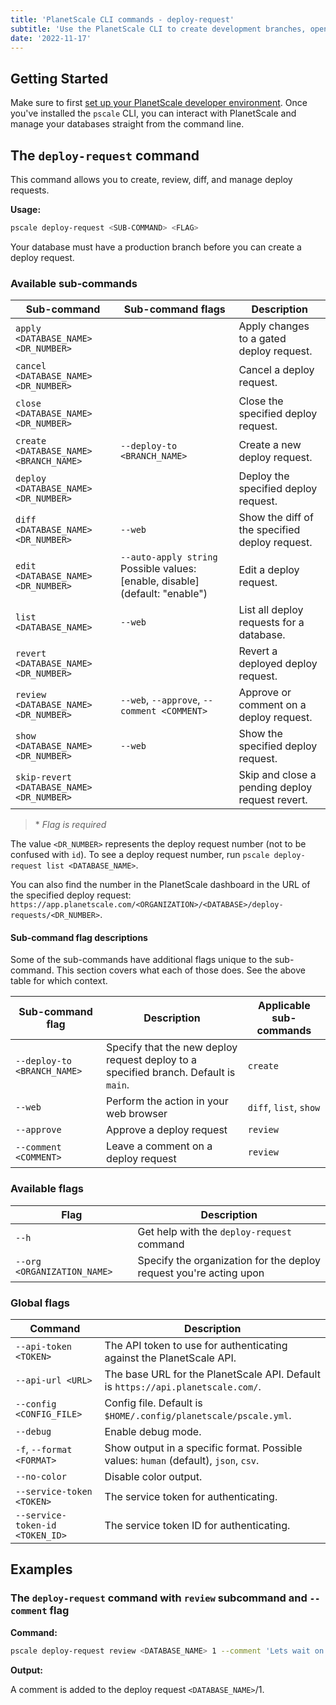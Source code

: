 ```yaml
---
title: 'PlanetScale CLI commands - deploy-request'
subtitle: 'Use the PlanetScale CLI to create development branches, open deploy requests, and make non-blocking schema changes directly from your terminal.'
date: '2022-11-17'
---
```



## Getting Started

Make sure to first [set up your PlanetScale developer environment](/docs/concepts/planetscale-environment-setup). Once you've installed the `pscale` CLI, you can interact with PlanetScale and manage your databases straight from the command line.

## The `deploy-request` command

This command allows you to create, review, diff, and manage deploy requests.

**Usage:**

```bash
pscale deploy-request <SUB-COMMAND> <FLAG>
```

<InfoBlock type="note">
  Your database must have a production branch before you can create a deploy request.
</InfoBlock>

### Available sub-commands

| **Sub-command**                           | **Sub-command flags**                       | **Description**                                 |
| ----------------------------------------- | ------------------------------------------- | ----------------------------------------------- |
| `apply <DATABASE_NAME> <DR_NUMBER>`       |                                             | Apply changes to a gated deploy request.        |
| `cancel <DATABASE_NAME> <DR_NUMBER>`      |                                             | Cancel a deploy request.                        |
| `close <DATABASE_NAME> <DR_NUMBER>`       |                                             | Close the specified deploy request.             |
| `create <DATABASE_NAME> <BRANCH_NAME>`    | `--deploy-to <BRANCH_NAME>`                 | Create a new deploy request.                    |
| `deploy <DATABASE_NAME> <DR_NUMBER>`      |                                             | Deploy the specified deploy request.            |
| `diff <DATABASE_NAME> <DR_NUMBER>`        | `--web`                                     | Show the diff of the specified deploy request.  |
| `edit <DATABASE_NAME> <DR_NUMBER>`        | `--auto-apply string` Possible values: [enable, disable] (default: "enable") | Edit a deploy request. |
| `list <DATABASE_NAME>`                    | `--web`                                     | List all deploy requests for a database.        |
| `revert <DATABASE_NAME> <DR_NUMBER>`      |                                             | Revert a deployed deploy request.               |
| `review <DATABASE_NAME> <DR_NUMBER>`      | `--web`, `--approve`, `--comment <COMMENT>` | Approve or comment on a deploy request.         |
| `show <DATABASE_NAME> <DR_NUMBER>`        | `--web`                                     | Show the specified deploy request.              |
| `skip-revert <DATABASE_NAME> <DR_NUMBER>` |                                             | Skip and close a pending deploy request revert. |

> \* _Flag is required_

The value `<DR_NUMBER>` represents the deploy request number (not to be confused with `id`). To see a deploy request number, run `pscale deploy-request list <DATABASE_NAME>`.

You can also find the number in the PlanetScale dashboard in the URL of the specified deploy request: `https://app.planetscale.com/<ORGANIZATION>/<DATABASE>/deploy-requests/<DR_NUMBER>`.

#### Sub-command flag descriptions

Some of the sub-commands have additional flags unique to the sub-command. This section covers what each of those does. See the above table for which context.

| **Sub-command flag**        | **Description**                                                                      | **Applicable sub-commands** |
| --------------------------- | ------------------------------------------------------------------------------------ | --------------------------- |
| `--deploy-to <BRANCH_NAME>` | Specify that the new deploy request deploy to a specified branch. Default is `main`. | `create`                    |
| `--web`                     | Perform the action in your web browser                                               | `diff`, `list`, `show`      |
| `--approve`                 | Approve a deploy request                                                             | `review`                    |
| `--comment <COMMENT>`       | Leave a comment on a deploy request                                                  | `review`                    |

### Available flags

| **Flag**                    | **Description**                                                    |
| --------------------------- | ------------------------------------------------------------------ |
| `--h`                       | Get help with the `deploy-request` command                         |
| `--org <ORGANIZATION_NAME>` | Specify the organization for the deploy request you're acting upon |

### Global flags

| **Command**                     | **Description**                                                                      |
| ------------------------------- | ------------------------------------------------------------------------------------ |
| `--api-token <TOKEN>`           | The API token to use for authenticating against the PlanetScale API.                 |
| `--api-url <URL>`               | The base URL for the PlanetScale API. Default is `https://api.planetscale.com/`.     |
| `--config <CONFIG_FILE>`        | Config file. Default is `$HOME/.config/planetscale/pscale.yml`.                      |
| `--debug`                       | Enable debug mode.                                                                   |
| `-f`, `--format <FORMAT>`       | Show output in a specific format. Possible values: `human` (default), `json`, `csv`. |
| `--no-color`                    | Disable color output.                                                                |
| `--service-token <TOKEN>`       | The service token for authenticating.                                                |
| `--service-token-id <TOKEN_ID>` | The service token ID for authenticating.                                             |

## Examples

### The `deploy-request` command with `review` subcommand and `--comment` flag

**Command:**

```bash
pscale deploy-request review <DATABASE_NAME> 1 --comment 'Lets wait on this.'
```

**Output:**

A comment is added to the deploy request `<DATABASE_NAME>`/1.
